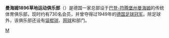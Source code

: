 {{Distinguish|瓦德霍夫曼海姆}}
'''曼海姆1896草地运动俱乐部'''（{{lang-de|'''Verein für Rasenspiele Mannheim 1896'''}}）是德国一家总部设于[[巴登-符腾堡州|巴登-符腾堡州]][[曼海姆|曼海姆]]的传统体育俱乐部，现时约有730名会员，并曾夺得过1949年的[[德国足球冠军|德国足球冠军]]。除足球外，该俱乐部还设有[[袋棍球|袋棍球]]、[[网球|网球]]和{{link-de|滚木球|Boule-Spiel}}部门。

[[Category:德國足球俱樂部|M]]